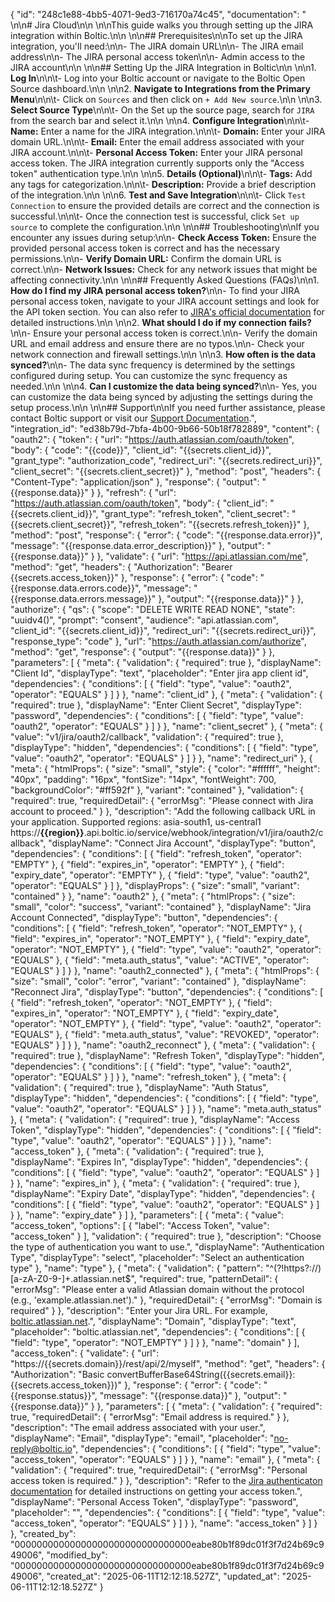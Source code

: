 {
    "id": "248c1e88-4bb5-4071-9ed3-716170a74c45",
    "documentation": "  \n\n# Jira Cloud\n\n  \n\nThis guide walks you through setting up the JIRA integration within Boltic.\n\n  \n\n## Prerequisites\n\nTo set up the JIRA integration, you'll need:\n\n- The JIRA domain URL\n\n- The JIRA email address\n\n- The JIRA personal access token\n\n- Admin access to the JIRA account\n\n  \n\n## Setting Up the JIRA Integration in Boltic\n\n  \n\n1.  **Log In**\n\n\t- Log into your Boltic account or navigate to the Boltic Open Source dashboard.\n\n  \n\n2.  **Navigate to Integrations from the Primary Menu**\n\n\t- Click on `Sources` and then click on `+ Add New source`.\n\n  \n\n3.  **Select Source Type**\n\n\t- On the Set up the source page, search for `JIRA` from the search bar and select it.\n\n  \n\n4.  **Configure Integration**\n\n\t-  **Name:** Enter a name for the JIRA integration.\n\n\t-  **Domain:** Enter your JIRA domain URL.\n\n\t-  **Email:** Enter the email address associated with your JIRA account.\n\n\t-  **Personal Access Token:** Enter your JIRA personal access token. The JIRA integration currently supports only the \"Access token\" authentication type.\n\n  \n\n5.  **Details (Optional)**\n\n\t-  **Tags:** Add any tags for categorization.\n\n\t-  **Description:** Provide a brief description of the integration.\n\n  \n\n6.  **Test and Save Integration**\n\n\t- Click `Test Connection` to ensure the provided details are correct and the connection is successful.\n\n\t- Once the connection test is successful, click `Set up source` to complete the configuration.\n\n  \n\n## Troubleshooting\n\nIf you encounter any issues during setup:\n\n-  **Check Access Token:** Ensure the provided personal access token is correct and has the necessary permissions.\n\n-  **Verify Domain URL:** Confirm the domain URL is correct.\n\n-  **Network Issues:** Check for any network issues that might be affecting connectivity.\n\n  \n\n## Frequently Asked Questions (FAQs)\n\n1.  **How do I find my JIRA personal access token?**\n\n- To find your JIRA personal access token, navigate to your JIRA account settings and look for the API token section. You can also refer to [JIRA's official documentation](https://confluence.atlassian.com/cloud/api-tokens-938839638.html) for detailed instructions.\n\n  \n\n2.  **What should I do if my connection fails?**\n\n- Ensure your personal access token is correct.\n\n- Verify the domain URL and email address and ensure there are no typos.\n\n- Check your network connection and firewall settings.\n\n  \n\n3.  **How often is the data synced?**\n\n- The data sync frequency is determined by the settings configured during setup. You can customize the sync frequency as needed.\n\n  \n\n4.  **Can I customize the data being synced?**\n\n- Yes, you can customize the data being synced by adjusting the settings during the setup process.\n\n  \n\n## Support\n\nIf you need further assistance, please contact Boltic support or visit our [Support Documentation](https://docs.boltic.io).",
    "integration_id": "ed38b79d-7bfa-4b00-9b66-50b18f782889",
    "content": {
        "oauth2": {
            "token": {
                "url": "https://auth.atlassian.com/oauth/token",
                "body": {
                    "code": "{{code}}",
                    "client_id": "{{secrets.client_id}}",
                    "grant_type": "authorization_code",
                    "redirect_uri": "{{secrets.redirect_uri}}",
                    "client_secret": "{{secrets.client_secret}}"
                },
                "method": "post",
                "headers": {
                    "Content-Type": "application/json"
                },
                "response": {
                    "output": "{{response.data}}"
                }
            },
            "refresh": {
                "url": "https://auth.atlassian.com/oauth/token",
                "body": {
                    "client_id": "{{secrets.client_id}}",
                    "grant_type": "refresh_token",
                    "client_secret": "{{secrets.client_secret}}",
                    "refresh_token": "{{secrets.refresh_token}}"
                },
                "method": "post",
                "response": {
                    "error": {
                        "code": "{{response.data.error}}",
                        "message": "{{response.data.error_description}}"
                    },
                    "output": "{{response.data}}"
                }
            },
            "validate": {
                "url": "https://api.atlassian.com/me",
                "method": "get",
                "headers": {
                    "Authorization": "Bearer {{secrets.access_token}}"
                },
                "response": {
                    "error": {
                        "code": "{{response.data.errors.code}}",
                        "message": "{{response.data.errors.message}}"
                    },
                    "output": "{{response.data}}"
                }
            },
            "authorize": {
                "qs": {
                    "scope": "DELETE WRITE READ NONE",
                    "state": "uuidv4()",
                    "prompt": "consent",
                    "audience": "api.atlassian.com",
                    "client_id": "{{secrets.client_id}}",
                    "redirect_uri": "{{secrets.redirect_uri}}",
                    "response_type": "code"
                },
                "url": "https://auth.atlassian.com/authorize",
                "method": "get",
                "response": {
                    "output": "{{response.data}}"
                }
            },
            "parameters": [
                {
                    "meta": {
                        "validation": {
                            "required": true
                        },
                        "displayName": "Client Id",
                        "displayType": "text",
                        "placeholder": "Enter jira app client id",
                        "dependencies": {
                            "conditions": [
                                {
                                    "field": "type",
                                    "value": "oauth2",
                                    "operator": "EQUALS"
                                }
                            ]
                        }
                    },
                    "name": "client_id"
                },
                {
                    "meta": {
                        "validation": {
                            "required": true
                        },
                        "displayName": "Enter Client Secret",
                        "displayType": "password",
                        "dependencies": {
                            "conditions": [
                                {
                                    "field": "type",
                                    "value": "oauth2",
                                    "operator": "EQUALS"
                                }
                            ]
                        }
                    },
                    "name": "client_secret"
                },
                {
                    "meta": {
                        "value": "v1/jira/oauth2/callback",
                        "validation": {
                            "required": true
                        },
                        "displayType": "hidden",
                        "dependencies": {
                            "conditions": [
                                {
                                    "field": "type",
                                    "value": "oauth2",
                                    "operator": "EQUALS"
                                }
                            ]
                        }
                    },
                    "name": "redirect_uri"
                },
                {
                    "meta": {
                        "htmlProps": {
                            "size": "small",
                            "style": {
                                "color": "#ffffff",
                                "height": "40px",
                                "padding": "16px",
                                "fontSize": "14px",
                                "fontWeight": 700,
                                "backgroundColor": "#ff592f"
                            },
                            "variant": "contained"
                        },
                        "validation": {
                            "required": true,
                            "requiredDetail": {
                                "errorMsg": "Please connect with Jira account to proceed."
                            }
                        },
                        "description": "Add the following callback URL in your application. Supported regions: asia-south1, us-central1<br>https://<b>{{region}}</b>.api.boltic.io/service/webhook/integration/v1/jira/oauth2/callback",
                        "displayName": "Connect Jira Account",
                        "displayType": "button",
                        "dependencies": {
                            "conditions": [
                                {
                                    "field": "refresh_token",
                                    "operator": "EMPTY"
                                },
                                {
                                    "field": "expires_in",
                                    "operator": "EMPTY"
                                },
                                {
                                    "field": "expiry_date",
                                    "operator": "EMPTY"
                                },
                                {
                                    "field": "type",
                                    "value": "oauth2",
                                    "operator": "EQUALS"
                                }
                            ]
                        },
                        "displayProps": {
                            "size": "small",
                            "variant": "contained"
                        }
                    },
                    "name": "oauth2"
                },
                {
                    "meta": {
                        "htmlProps": {
                            "size": "small",
                            "color": "success",
                            "variant": "contained"
                        },
                        "displayName": "Jira Account Connected",
                        "displayType": "button",
                        "dependencies": {
                            "conditions": [
                                {
                                    "field": "refresh_token",
                                    "operator": "NOT_EMPTY"
                                },
                                {
                                    "field": "expires_in",
                                    "operator": "NOT_EMPTY"
                                },
                                {
                                    "field": "expiry_date",
                                    "operator": "NOT_EMPTY"
                                },
                                {
                                    "field": "type",
                                    "value": "oauth2",
                                    "operator": "EQUALS"
                                },
                                {
                                    "field": "meta.auth_status",
                                    "value": "ACTIVE",
                                    "operator": "EQUALS"
                                }
                            ]
                        }
                    },
                    "name": "oauth2_connected"
                },
                {
                    "meta": {
                        "htmlProps": {
                            "size": "small",
                            "color": "error",
                            "variant": "contained"
                        },
                        "displayName": "Reconnect Jira",
                        "displayType": "button",
                        "dependencies": {
                            "conditions": [
                                {
                                    "field": "refresh_token",
                                    "operator": "NOT_EMPTY"
                                },
                                {
                                    "field": "expires_in",
                                    "operator": "NOT_EMPTY"
                                },
                                {
                                    "field": "expiry_date",
                                    "operator": "NOT_EMPTY"
                                },
                                {
                                    "field": "type",
                                    "value": "oauth2",
                                    "operator": "EQUALS"
                                },
                                {
                                    "field": "meta.auth_status",
                                    "value": "REVOKED",
                                    "operator": "EQUALS"
                                }
                            ]
                        }
                    },
                    "name": "oauth2_reconnect"
                },
                {
                    "meta": {
                        "validation": {
                            "required": true
                        },
                        "displayName": "Refresh Token",
                        "displayType": "hidden",
                        "dependencies": {
                            "conditions": [
                                {
                                    "field": "type",
                                    "value": "oauth2",
                                    "operator": "EQUALS"
                                }
                            ]
                        }
                    },
                    "name": "refresh_token"
                },
                {
                    "meta": {
                        "validation": {
                            "required": true
                        },
                        "displayName": "Auth Status",
                        "displayType": "hidden",
                        "dependencies": {
                            "conditions": [
                                {
                                    "field": "type",
                                    "value": "oauth2",
                                    "operator": "EQUALS"
                                }
                            ]
                        }
                    },
                    "name": "meta.auth_status"
                },
                {
                    "meta": {
                        "validation": {
                            "required": true
                        },
                        "displayName": "Access Token",
                        "displayType": "hidden",
                        "dependencies": {
                            "conditions": [
                                {
                                    "field": "type",
                                    "value": "oauth2",
                                    "operator": "EQUALS"
                                }
                            ]
                        }
                    },
                    "name": "access_token"
                },
                {
                    "meta": {
                        "validation": {
                            "required": true
                        },
                        "displayName": "Expires In",
                        "displayType": "hidden",
                        "dependencies": {
                            "conditions": [
                                {
                                    "field": "type",
                                    "value": "oauth2",
                                    "operator": "EQUALS"
                                }
                            ]
                        }
                    },
                    "name": "expires_in"
                },
                {
                    "meta": {
                        "validation": {
                            "required": true
                        },
                        "displayName": "Expiry Date",
                        "displayType": "hidden",
                        "dependencies": {
                            "conditions": [
                                {
                                    "field": "type",
                                    "value": "oauth2",
                                    "operator": "EQUALS"
                                }
                            ]
                        }
                    },
                    "name": "expiry_date"
                }
            ]
        },
        "parameters": [
            {
                "meta": {
                    "value": "access_token",
                    "options": [
                        {
                            "label": "Access Token",
                            "value": "access_token"
                        }
                    ],
                    "validation": {
                        "required": true
                    },
                    "description": "Choose the type of authentication you want to use.",
                    "displayName": "Authentication Type",
                    "displayType": "select",
                    "placeholder": "Select an authentication type"
                },
                "name": "type"
            },
            {
                "meta": {
                    "validation": {
                        "pattern": "^(?!https?://)[a-zA-Z0-9-]+.atlassian.net$",
                        "required": true,
                        "patternDetail": {
                            "errorMsg": "Please enter a valid Atlassian domain without the protocol (e.g., 'example.atlassian.net')."
                        },
                        "requiredDetail": {
                            "errorMsg": "Domain is required"
                        }
                    },
                    "description": "Enter your Jira URL. For example, <a href='#' target='_blank'>boltic.atlassian.net</a>.",
                    "displayName": "Domain",
                    "displayType": "text",
                    "placeholder": "boltic.atlassian.net",
                    "dependencies": {
                        "conditions": [
                            {
                                "field": "type",
                                "operator": "NOT_EMPTY"
                            }
                        ]
                    }
                },
                "name": "domain"
            }
        ],
        "access_token": {
            "validate": {
                "url": "https://{{secrets.domain}}/rest/api/2/myself",
                "method": "get",
                "headers": {
                    "Authorization": "Basic convertBufferBase64String({{secrets.email}}:{{secrets.access_token}})"
                },
                "response": {
                    "error": {
                        "code": "{{response.status}}",
                        "message": "{{response.data}}"
                    },
                    "output": "{{response.data}}"
                }
            },
            "parameters": [
                {
                    "meta": {
                        "validation": {
                            "required": true,
                            "requiredDetail": {
                                "errorMsg": "Email address is required."
                            }
                        },
                        "description": "The email address associated with your user.",
                        "displayName": "Email",
                        "displayType": "email",
                        "placeholder": "no-reply@boltic.io",
                        "dependencies": {
                            "conditions": [
                                {
                                    "field": "type",
                                    "value": "access_token",
                                    "operator": "EQUALS"
                                }
                            ]
                        }
                    },
                    "name": "email"
                },
                {
                    "meta": {
                        "validation": {
                            "required": true,
                            "requiredDetail": {
                                "errorMsg": "Personal access token is required."
                            }
                        },
                        "description": "Refer to the <a href='https://confluence.atlassian.com/enterprise/using-personal-access-tokens-1026032365.html' target='blank'>Jira authenticaton documentation</a> for detailed instructions on getting your access token.",
                        "displayName": "Personal Access Token",
                        "displayType": "password",
                        "placeholder": "",
                        "dependencies": {
                            "conditions": [
                                {
                                    "field": "type",
                                    "value": "access_token",
                                    "operator": "EQUALS"
                                }
                            ]
                        }
                    },
                    "name": "access_token"
                }
            ]
        }
    },
    "created_by": "00000000000000000000000000000000eabe80b1f89dc01f3f7d24b69c949006",
    "modified_by": "00000000000000000000000000000000eabe80b1f89dc01f3f7d24b69c949006",
    "created_at": "2025-06-11T12:12:18.527Z",
    "updated_at": "2025-06-11T12:12:18.527Z"
}